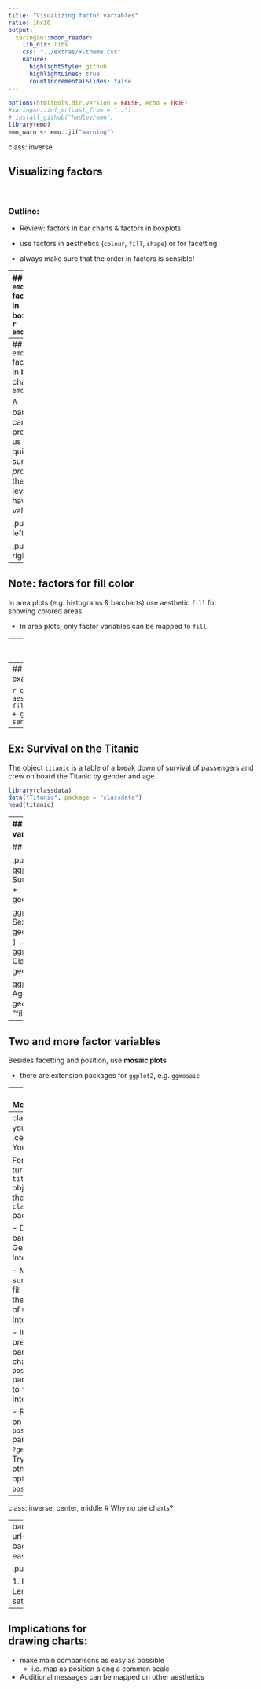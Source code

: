 ```yaml
---
title: "Visualizing factor variables"
ratio: 16x10
output:
  xaringan::moon_reader:
    lib_dir: libs
    css: "../extras/x-theme.css"
    nature:
      highlightStyle: github
      highlightLines: true
      countIncrementalSlides: false
---
```


```r
options(htmltools.dir.version = FALSE, echo = TRUE)
#xaringan::inf_mr(cast_from = '..') 
# install_github("hadley/emo")
library(emo)
emo_warn <- emo::ji("warning")
```
class: inverse

## Visualizing factors 

<br/>

### Outline:

- Review: factors in bar charts & factors in boxplots  

- use factors in aesthetics (`colour`, `fill`, `shape`) or for facetting  

- always make sure that the order in factors is sensible!

---
## `r emo_warn` factors in boxplots `r emo_warn`

boxplots in ggplot2 only work properly if the x variable is a character variable or a factor:

```r
library(ggplot2)
```

```r
twoyear <- dplyr::filter(gss_cat, year %in% c(2000, 2014))
```

.pull-left[
```r
ggplot(data = twoyear, 
       aes(x = year, y = tvhours)) + 
  geom_boxplot()
```
]
.pull-right[
```r
ggplot(data = twoyear, 
       aes(x = factor(year), y = tvhours)) + 
  geom_boxplot()
```
]

---
## `r emo_warn` factors in bar charts `r emo_warn`

A barchart can also provide us with a quick summary *provided* the <br> levels have values.

.pull-left[
```r
ggplot(gss_cat, aes(race)) +
  geom_bar()
```
]

.pull-right[
```r
ggplot(gss_cat, aes(race)) +
  geom_bar() +
  scale_x_discrete(drop = FALSE)
```
]

---
## Note: factors for fill color

In area plots (e.g. histograms & barcharts) use aesthetic `fill` for <br>showing colored areas.

 - In area plots, only factor variables can be mapped to `fill`

---
## Fill color example: 

```r
ggplot(gss_cat, aes(x = marital, fill=year)) + 
  geom_bar() # nothing happens
```

---
## Fill color example: 


```r
ggplot(gss_cat, aes(x = marital, fill=factor(year))) + 
  geom_bar() # not sensible, but works
```

---
## Ex: Survival on the Titanic

The object `titanic` is a table of a break down of survival of passengers and crew on board the Titanic by gender and age.

```r
library(classdata)
data("Titanic", package = "classdata")
head(titanic)
```

---
## Barcharts of all variables

.pull-left[
```r
ggplot(titanic, aes(x = Survived)) + 
  geom_bar()

ggplot(titanic, aes(x = Sex)) + 
  geom_bar()
```
]
.pull-right[
```r
ggplot(titanic, aes(x = Class)) + 
  geom_bar()

ggplot(titanic, aes(x = Age)) + 
  geom_bar()
```
]

---
## `position="fill"`

.pull-left[
```r
ggplot(titanic, aes(x = Survived, fill=Survived)) + 
  geom_bar(position="fill")

ggplot(titanic, aes(x = Sex, fill=Survived)) + 
  geom_bar(position="fill")
```
]
.pull-right[
```r
ggplot(titanic, aes(x = Class, fill=Survived)) + 
  geom_bar(position="fill")

ggplot(titanic, aes(x = Age, fill=Survived)) + 
  geom_bar(position = "fill")
```
]

---
## Two and more factor variables

Besides facetting and position, use **mosaic plots**  

- there are extension packages for `ggplot2`, e.g. `ggmosaic`

---
## Mosaicplots

```r
library(ggmosaic)
ggplot(data = titanic)  + 
  geom_mosaic(aes(x = product(Sex), fill=Survived, weight=1)) +
  facet_grid(Age~Class)
```

---
class: yourturn
.center[
# Your turn 
]

For this your turn use the `titanic` object from the `classdata` package. 

- Draw a barchart of Gender. Interpret.

- Map survival to fill color in the barchart of Gender. Interpret.

- In the previous barchart change the `position` parameter to `"fill"`. Interpret.

- Read up on the `position` parameter in `?geom_bar`. Try out other options for `position`.

---
class: inverse, center, middle
# Why no pie charts?

---
background-image: url(https://miro.medium.com/max/1200/1*1IGNklnCANZPp2VD3mV9JQ.png)
background-size: 400px
background-position: 90% 40%
## Order of tasks - <br> easiest to hardest

.pull-left[
Cleveland and McGill (1984):

1. Position along a common scale
2. Positions along non-aligned scales
3. Length, direction, angle
6. Area
7. Volume, curvature
9. Shading, color saturation
]


---
## Implications for <br>drawing charts:  

- make main comparisons as easy as possible 
  - i.e. map as position along a common scale  
  
- Additional messages can be mapped on other aesthetics
